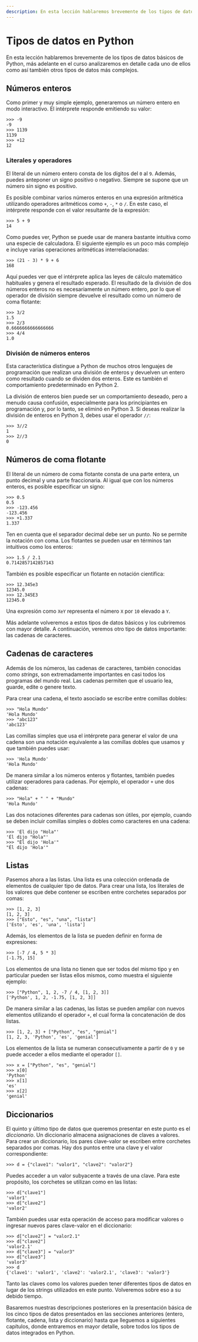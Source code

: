 ```yaml
---
description: En esta lección hablaremos brevemente de los tipos de datos básicos de Python.
---
```

# Tipos de datos en Python

En esta lección hablaremos brevemente de los tipos de datos básicos de Python, más adelante en el curso analizaremos en detalle cada uno de ellos como así también otros tipos de datos más complejos.

## Números enteros

Como primer y muy simple ejemplo, generaremos un número entero en modo interactivo. El intérprete responde emitiendo su valor:

```python-repl filename="Python (Interactivo)"
>>> -9
-9
>>> 1139
1139
>>> +12
12
```

### Literales y operadores

El literal de un número entero consta de los dígitos del `0` al `9`. Además, puedes anteponer un signo positivo o negativo. Siempre se supone que un número sin signo es positivo.

Es posible combinar varios números enteros en una expresión aritmética utilizando operadores aritméticos como `+`, `-`, `*` o `/`. En este caso, el intérprete responde con el valor resultante de la expresión:

```python-repl filename="Python (Interactivo)"
>>> 5 + 9
14
```

Como puedes ver, Python se puede usar de manera bastante intuitiva como una especie de calculadora. El siguiente ejemplo es un poco más complejo e incluye varias operaciones aritméticas interrelacionadas:

```python-repl filename="Python (Interactivo)"
>>> (21 - 3) * 9 + 6
168
```

Aquí puedes ver que el intérprete aplica las leyes de cálculo matemático habituales y genera el resultado esperado. El resultado de la división de dos números enteros no es necesariamente un número entero, por lo que el operador de división siempre devuelve el resultado como un número de coma flotante:

```python-repl filename="Python (Interactivo)"
>>> 3/2
1.5
>>> 2/3
0.6666666666666666
>>> 4/4
1.0
```

### División de números enteros

Esta característica distingue a Python de muchos otros lenguajes de programación que realizan una división de enteros y devuelven un entero como resultado cuando se dividen dos enteros. Este es también el comportamiento predeterminado en Python 2.

La división de enteros bien puede ser un comportamiento deseado, pero a menudo causa confusión, especialmente para los principiantes en programación y, por lo tanto, se eliminó en Python 3. Si deseas realizar la división de enteros en Python 3, debes usar el operador `//`:

```python-repl filename="Python (Interactivo)"
>>> 3//2
1
>>> 2//3
0
```

## Números de coma flotante

El literal de un número de coma flotante consta de una parte entera, un punto decimal y una parte fraccionaria. Al igual que con los números enteros, es posible especificar un signo:

```python-repl filename="Python (Interactivo)"
>>> 0.5
0.5
>>> -123.456
-123.456
>>> +1.337
1.337
```

Ten en cuenta que el separador decimal debe ser un punto. No se permite la notación con coma. Los flotantes se pueden usar en términos tan intuitivos como los enteros:

```python-repl filename="Python (Interactivo)"
>>> 1.5 / 2.1
0.7142857142857143
```

También es posible especificar un flotante en notación científica:

```python-repl filename="Python (Interactivo)"
>>> 12.345e3
12345.0
>>> 12.345E3
12345.0
```

Una expresión como `XeY` representa el número `X` por `10` elevado a `Y`.

Más adelante volveremos a estos tipos de datos básicos y los cubriremos con mayor detalle. A continuación, veremos otro tipo de datos importante: las cadenas de caracteres.

## Cadenas de caracteres

Además de los números, las cadenas de caracteres, también conocidas como *strings*, son extremadamente importantes en casi todos los programas del mundo real. Las cadenas permiten que el usuario lea, guarde, edite o genere texto.

Para crear una cadena, el texto asociado se escribe entre comillas dobles:

```python-repl filename="Python (Interactivo)"
>>> "Hola Mundo"
'Hola Mundo'
>>> "abc123"
'abc123'
```

Las comillas simples que usa el intérprete para generar el valor de una cadena son una notación equivalente a las comillas dobles que usamos y que también puedes usar:

```python-repl filename="Python (Interactivo)"
>>> 'Hola Mundo'
'Hola Mundo'
```

De manera similar a los números enteros y flotantes, también puedes utilizar operadores para cadenas. Por ejemplo, el operador `+` une dos cadenas:

```python-repl filename="Python (Interactivo)"
>>> "Hola" + " " + "Mundo"
'Hola Mundo'
```

Las dos notaciones diferentes para cadenas son útiles, por ejemplo, cuando se deben incluir comillas simples o dobles como caracteres en una cadena:

```python-repl filename="Python (Interactivo)"
>>> 'Él dijo "Hola"'
'Él dijo "Hola"'
>>> "Él dijo 'Hola'"
"Él dijo 'Hola'"
```

## Listas

Pasemos ahora a las listas. Una lista es una colección ordenada de elementos de cualquier tipo de datos. Para crear una lista, los literales de los valores que debe contener se escriben entre corchetes separados por comas:

```python-repl filename="Python (Interactivo)"
>>> [1, 2, 3]
[1, 2, 3]
>>> ["Esto", "es", "una", "lista"]
['Esto', 'es', 'una', 'lista']
```

Además, los elementos de la lista se pueden definir en forma de expresiones:

```python-repl filename="Python (Interactivo)"
>>> [-7 / 4, 5 * 3]
[-1.75, 15]
```

Los elementos de una lista no tienen que ser todos del mismo tipo y en particular pueden ser listas ellos mismos, como muestra el siguiente ejemplo:

```python-repl filename="Python (Interactivo)"
>>> ["Python", 1, 2, -7 / 4, [1, 2, 3]]
['Python', 1, 2, -1.75, [1, 2, 3]]
```

De manera similar a las cadenas, las listas se pueden ampliar con nuevos elementos utilizando el operador `+`, el cual forma la concatenación de dos listas.

```python-repl filename="Python (Interactivo)"
>>> [1, 2, 3] + ["Python", "es", "genial"]
[1, 2, 3, 'Python', 'es', 'genial']
```

Los elementos de la lista se numeran consecutivamente a partir de `0` y se puede acceder a ellos mediante el operador `[]`.

```python-repl filename="Python (Interactivo)"
>>> x = ["Python", "es", "genial"]
>>> x[0]
'Python'
>>> x[1]
'es'
>>> x[2]
'genial'
```

## Diccionarios

El quinto y último tipo de datos que queremos presentar en este punto es el *diccionario*. Un diccionario almacena asignaciones de claves a valores. Para crear un diccionario, los pares clave-valor se escriben entre corchetes separados por comas. Hay dos puntos entre una clave y el valor correspondiente:

```python-repl filename="Python (Interactivo)"
>>> d = {"clave1": "valor1", "clave2": "valor2"}
```

Puedes acceder a un valor subyacente a través de una clave. Para este propósito, los corchetes se utilizan como en las listas:

```python-repl filename="Python (Interactivo)"
>>> d["clave1"]
'valor1'
>>> d["clave2"]
'valor2'
```

También puedes usar esta operación de acceso para modificar valores o ingresar nuevos pares clave-valor en el diccionario:

```python-repl filename="Python (Interactivo)"
>>> d["clave2"] = "valor2.1"
>>> d["clave2"]
'valor2.1'
>>> d["clave3"] = "valor3"
>>> d["clave3"]
'valor3'
>>> d
{'clave1': 'valor1', 'clave2': 'valor2.1', 'clave3': 'valor3'}
```

Tanto las claves como los valores pueden tener diferentes tipos de datos en lugar de los strings utilizados en este punto. Volveremos sobre eso a su debido tiempo.

Basaremos nuestras descripciones posteriores en la presentación básica de los cinco tipos de datos presentados en las secciones anteriores (entero, flotante, cadena, lista y diccionario) hasta que lleguemos a siguientes capítulos, donde entraremos en mayor detalle, sobre todos los tipos de datos integrados en Python.
